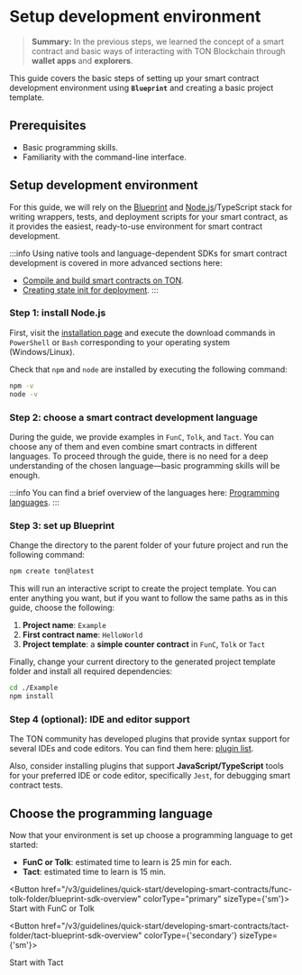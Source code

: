 
# Setup development environment

> **Summary:** In the previous steps, we learned the concept of a smart contract and basic ways of interacting with TON Blockchain through **wallet apps** and **explorers**.

This guide covers the basic steps of setting up your smart contract development environment using **`Blueprint`** and creating a basic project template.

## Prerequisites

- Basic programming skills.
- Familiarity with the command-line interface.

## Setup development environment

For this guide, we will rely on the [Blueprint](https://github.com/ton-org/blueprint/) and [Node.js](https://nodejs.org/en)/TypeScript stack for writing wrappers, tests, and deployment scripts for your smart contract, as it provides the easiest, ready-to-use environment for smart contract development.

:::info
Using native tools and language-dependent SDKs for smart contract development is covered in more advanced sections here:

- [Compile and build smart contracts on TON](/v3/documentation/archive/compile#ton-compiler).
- [Creating state init for deployment](/v3/guidelines/smart-contracts/howto/wallet#creating-the-state-init-for-deployment).
  :::

### Step 1: install Node.js

First, visit the [installation page](https://nodejs.org/en/download) and execute the download commands in `PowerShell` or `Bash` corresponding to your operating system (Windows/Linux).

Check that `npm` and `node` are installed by executing the following command:

```bash
npm -v
node -v
```

### Step 2: choose a smart contract development language

During the guide, we provide examples in `FunC`, `Tolk`, and `Tact`. You can choose any of them and even combine smart contracts in different languages. To proceed through the guide, there is no need for a deep understanding of the chosen language—basic programming skills will be enough.

:::info
You can find a brief overview of the languages here: [Programming languages](/v3/documentation/smart-contracts/overview#programming-languages).
:::

### Step 3: set up Blueprint

Change the directory to the parent folder of your future project and run the following command:

```bash
npm create ton@latest
```

This will run an interactive script to create the project template. You can enter anything you want, but if you want to follow the same paths as in this guide, choose the following:

1. **Project name**: `Example`  
2. **First contract name**: `HelloWorld`  
3. **Project template**: a **simple counter contract** in `FunC`, `Tolk` or `Tact`

Finally, change your current directory to the generated project template folder and install all required dependencies:

```bash
cd ./Example
npm install
```

### Step 4 (optional): IDE and editor support

The TON community has developed plugins that provide syntax support for several IDEs and code editors. You can find them here: [plugin list](/v3/documentation/smart-contracts/getting-started/ide-plugins).

Also, consider installing plugins that support **JavaScript/TypeScript** tools for your preferred IDE or code editor, specifically `Jest`, for debugging smart contract tests.

## Choose the programming language

Now that your environment is set up choose a programming language to get started:

- **FunC or Tolk**: estimated time to learn is 25 min for each.
- **Tact**: estimated time to learn is 15 min.

<Button href="/v3/guidelines/quick-start/developing-smart-contracts/func-tolk-folder/blueprint-sdk-overview" colorType="primary" sizeType={'sm'}>
  Start with FunC or Tolk

</Button>

<Button href="/v3/guidelines/quick-start/developing-smart-contracts/tact-folder/tact-blueprint-sdk-overview" colorType={'secondary'} sizeType={'sm'}>

  Start with Tact

</Button>

<Feedback />

